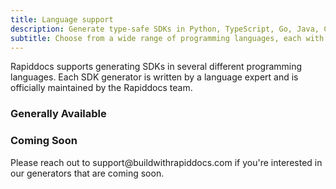 ```yaml
---
title: Language support
description: Generate type-safe SDKs in Python, TypeScript, Go, Java, C#, PHP, Ruby, Swift, Rust, C++, and more. Each SDK is officially maintained by language experts.
subtitle: Choose from a wide range of programming languages, each with its own idiomatic SDK generator
---
```


Rapiddocs supports generating SDKs in several different programming languages. Each SDK generator is written by a language expert and is officially maintained by the Rapiddocs team.

### Generally Available

<CardGroup cols={3}>
  <Card title="TypeScript" icon="brands node-js" />
  <Card title="Python" icon="brands python" />
  <Card title="Go" icon="brands golang" />
  <Card title=".NET" icon="brands microsoft" />
  <Card title="Java" icon="brands java" />
  <Card title="Ruby" icon="gem" />
  <Card title="PHP" icon="brands php" />
</CardGroup>

### Coming Soon

<CardGroup cols={3}>
  <Card title="Rust" icon="brands rust" />
  <Card title="C++" icon="microchip" />
  <Card title="Swift" icon="brands swift" />
  <Card title="Model Context Protocol" icon="brain" />
  <Card title="Terraform" icon="cloud" />
  <Card title="CLI" icon="terminal" />
</CardGroup>

<Warning title="Get early access">
  Please reach out to support@buildwithrapiddocs.com if you're interested in our generators that are coming soon.
</Warning>

